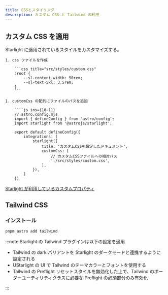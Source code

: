 ```yaml
---
title: CSSとスタイリング
description: カスタム CSS と Tailwind の利用
---
```



## カスタム CSS を適用

Starlight に適用されているスタイルをカスタマイズする。

<Steps>

    1. css ファイルを作成

        ```css title="src/styles/custom.css"
        :root {
            --sl-content-width: 50rem;
            --sl-text-5xl: 3.5rem;
        }
        ```

    1. customCss の配列にファイルのパスを追加

        ````js ins={10-11}
        // astro.config.mjs
        import { defineConfig } from 'astro/config';
        import starlight from '@astrojs/starlight';

        export default defineConfig({
            integrations: [
                starlight({
                    title: 'カスタムCSSを設定したドキュメント',
                    customCss: [
                        // カスタムCSSファイルへの相対パス
                        './src/styles/custom.css',
                    ],
                }),
            ]
        })

</Steps>

[Starlight が利用しているカスタムプロパティ](https://github.com/withastro/starlight/blob/main/packages/starlight/style/props.css)

## Tailwind CSS

### インストール

```bash
pnpm astro add tailwind
```

:::note
Starlight の Tailwind プラグインは以下の設定を適用

-   Tailwind の dark:バリアントを Starlight のダークモードと連携するように設定される
-   UStarlight の UI で Tailwind のテーマカラーとフォントを使用する
-   Tailwind の Preflight リセットスタイルを無効化した上で、Tailwind のボーダーユーティリティクラスに必要な Preflight の必須部分のみ有効化

:::

